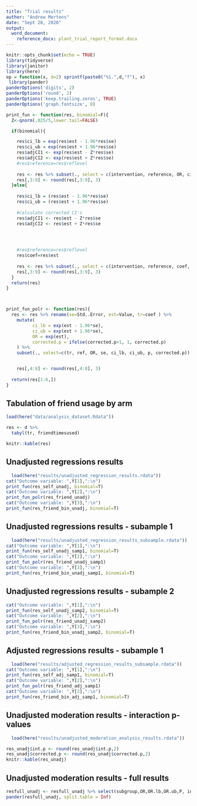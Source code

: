 ```yaml
---
title: "Trial results"
author: "Andrew Mertens"
date: "Sept 28, 2020"
output: 
  word_document:
    reference_docx: plant_trial_report_format.docx
---
```


```r
knitr::opts_chunk$set(echo = TRUE)
library(tidyverse)
library(janitor)
library(here)
op = function(x, d=2) sprintf(paste0("%1.",d,"f"), x) 
 library(pander)
panderOptions('digits', 2)
panderOptions('round', 2)
panderOptions('keep.trailing.zeros', TRUE)
panderOptions('graph.fontsize', 8)

```




```r



print_fun <- function(res, binomial=F){
  Z<-qnorm(.025/5,lower.tail=FALSE)

  if(binomial){

    res$ci_lb = exp(res$est - 1.96*res$se)
    res$ci_ub = exp(res$est + 1.96*res$se)
    res$adjCI1 <- exp(res$est - Z*res$se)
    res$adjCI2 <- exp(res$est + Z*res$se)
    #res$reference=res$reflevel
    
    res <- res %>% subset(., select = c(intervention, reference, OR, ci_lb, ci_ub,  p, adjCI1, adjCI2, corrected.p))
    res[,3:9] <- round(res[,3:9], 3)
  }else{
    
    res$ci_lb = (res$est - 1.96*res$se)
    res$ci_ub = (res$est + 1.96*res$se)
    
    #calculate corrected CI's
    res$adjCI1 <- res$est - Z*res$se
    res$adjCI2 <- res$est + Z*res$se



    
    #res$reference=res$reflevel
    res$coef=res$est
    
    res <- res %>% subset(., select = c(intervention, reference, coef, ci_lb, ci_ub,  p, adjCI1, adjCI2, corrected.p))
    res[,3:9] <- round(res[,3:9], 3)
  }
  return(res)
}



print_fun_polr <- function(res){
  res <- res %>% rename(se=Std..Error, est=Value, tr=coef ) %>%
    mutate(
          ci_lb = exp(est - 1.96*se),
          ci_ub = exp(est + 1.96*se),
          OR = exp(est),
          corrected.p = ifelse(corrected.p>1, 1, corrected.p)
    ) %>%
    subset(., select=c(tr, ref, OR, se, ci_lb, ci_ub, p, corrected.p))


    res[,4:8] <- round(res[,4:8], 3)
 
  return(res[1:6,])
}

```

## Tabulation of friend usage by arm


```r
load(here("data/analysis_dataset.Rdata"))

res <- d %>%
  tabyl(tr, friendtimesused)

knitr::kable(res)

```

## Unadjusted regressions results


```r
  load(here("results/unadjusted_regression_results.rdata"))
cat("Outcome variable: ",Y[1],":\n")
print_fun(res_self_unadj, binomial=T)
cat("Outcome variable: ",Y[2],":\n")
print_fun_polr(res_friend_unadj)
cat("Outcome variable: ",Y[3],":\n")
print_fun(res_friend_bin_unadj, binomial=T)

```

## Unadjusted regressions results - subample 1

```r
  load(here("results/unadjusted_regression_results_subsample.rdata"))
cat("Outcome variable: ",Y[1],":\n")
print_fun(res_self_unadj_samp1, binomial=T)
cat("Outcome variable: ",Y[2],":\n")
print_fun_polr(res_friend_unadj_samp1)
cat("Outcome variable: ",Y[3],":\n")
print_fun(res_friend_bin_unadj_samp1, binomial=T)

```


## Unadjusted regressions results - subample 2

```r
cat("Outcome variable: ",Y[1],":\n")
print_fun(res_self_unadj_samp2, binomial=T)
cat("Outcome variable: ",Y[2],":\n")
print_fun_polr(res_friend_unadj_samp2)
cat("Outcome variable: ",Y[3],":\n")
print_fun(res_friend_bin_unadj_samp2, binomial=T)

```



## Adjusted regressions results - subample 1

```r
  load(here("results/adjusted_regression_results_subsample.rdata"))
cat("Outcome variable: ",Y[1],":\n")
print_fun(res_self_adj_samp1, binomial=T)
cat("Outcome variable: ",Y[2],":\n")
print_fun_polr(res_friend_adj_samp1)
cat("Outcome variable: ",Y[3],":\n")
print_fun(res_friend_bin_adj_samp1, binomial=T)

```


## Unadjusted moderation results - interaction p-values

```r
  load(here("results/unadjusted_moderation_analysis_results.rdata"))

res_unadj$int.p <- round(res_unadj$int.p,2)
res_unadj$corrected.p <- round(res_unadj$corrected.p,2)
knitr::kable(res_unadj)

```



## Unadjusted moderation results - full results

```r
resfull_unadj <- resfull_unadj %>% select(subgroup,OR,OR.lb,OR.ub,P, int.p,  control, treatment,outcome,V)
pander(resfull_unadj, split.table = Inf)

```